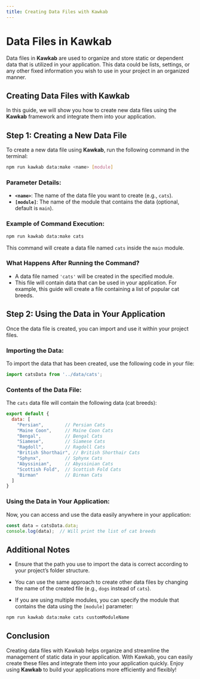 ```yaml
---
title: Creating Data Files with Kawkab
---
```


# Data Files in Kawkab

Data files in **Kawkab** are used to organize and store static or dependent data that is utilized in your application. This data could be lists, settings, or any other fixed information you wish to use in your project in an organized manner.

## Creating Data Files with Kawkab

In this guide, we will show you how to create new data files using the **Kawkab** framework and integrate them into your application.

## Step 1: Creating a New Data File

To create a new data file using **Kawkab**, run the following command in the terminal:

```bash
npm run kawkab data:make <name> [module]
```

### **Parameter Details:**

- **`<name>`**: The name of the data file you want to create (e.g., `cats`).
- **`[module]`**: The name of the module that contains the data (optional, default is `main`).

### Example of Command Execution:

```bash
npm run kawkab data:make cats
```

This command will create a data file named `cats` inside the `main` module.

### What Happens After Running the Command?

- A data file named `'cats'` will be created in the specified module.
- This file will contain data that can be used in your application. For example, this guide will create a file containing a list of popular cat breeds.

## Step 2: Using the Data in Your Application

Once the data file is created, you can import and use it within your project files.

### Importing the Data:

To import the data that has been created, use the following code in your file:

```javascript
import catsData from '../data/cats';
```

### Contents of the Data File:

The `cats` data file will contain the following data (cat breeds):

```javascript
export default {
  data: [
    "Persian",        // Persian Cats
    "Maine Coon",     // Maine Coon Cats
    "Bengal",         // Bengal Cats
    "Siamese",        // Siamese Cats
    "Ragdoll",        // Ragdoll Cats
    "British Shorthair", // British Shorthair Cats
    "Sphynx",         // Sphynx Cats
    "Abyssinian",     // Abyssinian Cats
    "Scottish Fold",  // Scottish Fold Cats
    "Birman"          // Birman Cats
  ]
}
```

### Using the Data in Your Application:

Now, you can access and use the data easily anywhere in your application:

```javascript
const data = catsData.data;
console.log(data);  // Will print the list of cat breeds
```

## Additional Notes

- Ensure that the path you use to import the data is correct according to your project’s folder structure.
- You can use the same approach to create other data files by changing the name of the created file (e.g., `dogs` instead of `cats`).
  
- If you are using multiple modules, you can specify the module that contains the data using the `[module]` parameter:

```bash
npm run kawkab data:make cats customModuleName
```

## Conclusion

Creating data files with Kawkab helps organize and streamline the management of static data in your application. With Kawkab, you can easily create these files and integrate them into your application quickly. Enjoy using **Kawkab** to build your applications more efficiently and flexibly!